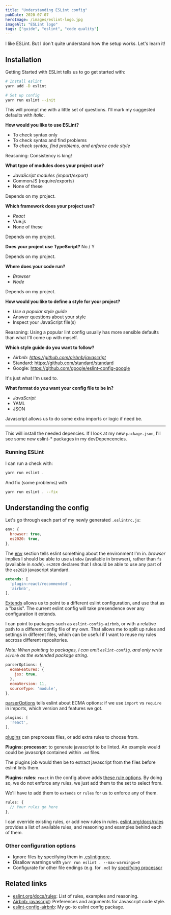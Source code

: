 ```yaml
---
title: "Understanding ESLint config"
pubDate: 2020-07-07
heroImage: /images/eslint-logo.jpg
imageAlt: "ESLint logo"
tags: ["guide", "eslint", "code quality"]
---
```


I like ESLint. But I don't quite understand how the setup works. Let's learn it!

## Installation

Getting Started with ESLint tells us to go get started with:

```bash
# Install eslint
yarn add -D eslint

# Set up config
yarn run eslint --init
```

This will prompt me with a little set of questions. I'll mark my suggested defaults with _italic_.

**How would you like to use ESLint?**

- To check syntax only
- To check syntax and find problems
- _To check syntax, find problems, and enforce code style_

Reasoning: Consistency is king!

**What type of modules does your project use?**

- _JavaScript modules (import/export)_
- CommonJS (require/exports)
- None of these

Depends on my project.

**Which framework does your project use?**

- _React_
- Vue.js
- None of these

Depends on my project.

**Does your project use TypeScript?** No / Y

Depends on my project.

**Where does your code run?**

- _Browser_
- _Node_

Depends on my project.

**How would you like to define a style for your project?**

- _Use a popular style guide_
- Answer questions about your style
- Inspect your JavaScript file(s)

Reasoning: Using a popular lint config usually has more sensible defaults than what I'll come up with myself.

**Which style guide do you want to follow?**

- _Airbnb: https://github.com/airbnb/javascript_
- Standard: https://github.com/standard/standard
- Google: https://github.com/google/eslint-config-google

It's just what I'm used to.

**What format do you want your config file to be in?**

- _JavaScript_
- YAML
- JSON

Javascript allows us to do some extra imports or logic if need be.

---

This will install the needed depencies. If I look at my new `package.json`, I'll see some new eslint-\* packages in my devDepencencies.

### Running ESLint

I can run a check with:

```bash
yarn run eslint .
```

And fix (some problems) with

```bash
yarn run eslint . --fix
```

## Understanding the config

Let's go through each part of my newly generated `.eslintrc.js`:

```js
env: {
  browser: true,
  es2020: true,
},
```

The [env](https://eslint.org/docs/user-guide/configuring#specifying-environments) section tells eslint something about the environment I'm in. _browser_ implies I should be able to use `window` (available in browser), rather than `fs` (available in _node_). `es2020` declares that I should be able to use any part of the `es2020` javascript standard.

```js
extends: [
  'plugin:react/recommended',
  'airbnb',
],
```

[Extends](https://eslint.org/docs/user-guide/configuring#using-a-configuration-file) allows us to point to a different eslint configuration, and use that as a "basis". The current eslint config will take presendence over any configuration it extends.

I can point to packages such as `eslint-config-airbnb`, or with a relative path to a different config file of my own. That allows me to split up rules and settings in different files, which can be useful if I want to reuse my rules accross different repositories.

_Note: When pointing to packages, I can omit `eslint-config`, and only write `airbnb` as the extended package string._

```js
parserOptions: {
  ecmaFeatures: {
    jsx: true,
  },
  ecmaVersion: 11,
  sourceType: 'module',
},
```

[parserOptions](https://eslint.org/docs/user-guide/configuring#specifying-parser-options) tells eslint about ECMA options: if we use `import` vs `require` in imports, which version and features we got.

```js
plugins: [
  'react',
],
```

[plugins](https://eslint.org/docs/user-guide/configuring#specifying-parser-options) can preprocess files, or add extra rules to choose from.

**Plugins: processor**: to generate javascript to be linted. An example would could be javascript contained within `.md` files.

The plugins job would then be to extract javascript from the files before eslint lints them.

**Plugins: rules**: `react` in the config above adds [these rule options](https://github.com/yannickcr/eslint-plugin-react). By doing so, we do not enforce any rules, we just add them to the set to select from.

We'll have to add them to `extends` or `rules` for us to enforce any of them.

```js
rules: {
  // Your rules go here
},
```

I can override existing rules, or add new rules in rules. [eslint.org/docs/rules](https://eslint.org/docs/rules/) provides a list of available rules, and reasoning and examples behind each of them.

### Other configuration options

- Ignore files by specifying them in [.eslintignore](https://eslint.org/docs/user-guide/configuring#eslintignore).
- Disallow warnings with `yarn run eslint . --max-warnings=0`
- Configurate for other file endings (e.g. for `.md`) by [specifying processor](https://eslint.org/docs/user-guide/configuring#eslintignore)

## Related links

- [eslint.org/docs/rules](https://eslint.org/docs/rules/): List of rules, examples and reasoning.
- [Airbnb: javascript](https://github.com/airbnb/javascript): Preferences and arguments for Javascript code style.
- [eslint-config-airbnb](https://github.com/airbnb/javascript/tree/master/packages/eslint-config-airbnb): My go-to eslint config package.
